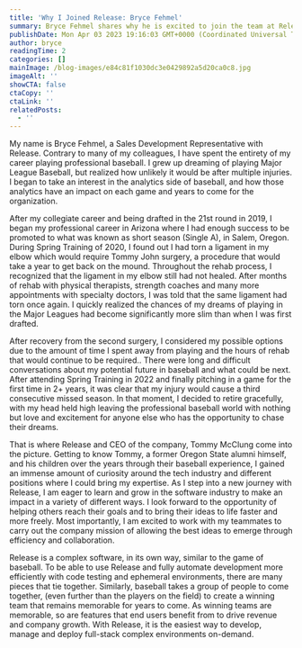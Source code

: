 ```yaml
---
title: 'Why I Joined Release: Bryce Fehmel'
summary: Bryce Fehmel shares why he is excited to join the team at Release
publishDate: Mon Apr 03 2023 19:16:03 GMT+0000 (Coordinated Universal Time)
author: bryce
readingTime: 2
categories: []
mainImage: /blog-images/e84c81f1030dc3e0429892a5d20ca0c8.jpg
imageAlt: ''
showCTA: false
ctaCopy: ''
ctaLink: ''
relatedPosts:
  - ''
---
```


My name is Bryce Fehmel, a Sales Development Representative with Release. Contrary to many of my colleagues, I have spent the entirety of my career playing professional baseball. I grew up dreaming of playing Major League Baseball, but realized how unlikely it would be after multiple injuries. I began to take an interest in the analytics side of baseball, and how those analytics have an impact on each game and years to come for the organization.

After my collegiate career and being drafted in the 21st round in 2019, I began my professional career in Arizona where I had enough success to be promoted to what was known as short season (Single A), in Salem, Oregon. During Spring Training of 2020, I found out I had torn a ligament in my elbow which would require Tommy John surgery, a procedure that would take a year to get back on the mound. Throughout the rehab process, I recognized that the ligament in my elbow still had not healed. After months of rehab with physical therapists, strength coaches and many more appointments with specialty doctors, I was told that the same ligament had torn once again. I quickly realized the chances of my dreams of playing in the Major Leagues had become significantly more slim than when I was first drafted.

After recovery from the second surgery, I considered my possible options due to the amount of time I spent away from playing and the hours of rehab that would continue to be required.. There were long and difficult conversations about my potential future in baseball and what could be next. After attending Spring Training in 2022 and finally pitching in a game for the first time in 2+ years, it was clear that my injury would cause a third consecutive missed season. In that moment, I decided to retire gracefully, with my head held high leaving the professional baseball world with nothing but love and excitement for anyone else who has the opportunity to chase their dreams.

That is where Release and CEO of the company, Tommy McClung come into the picture. Getting to know Tommy, a former Oregon State alumni himself, and his children over the years through their baseball experience, I gained an immense amount of curiosity around the tech industry and different positions where I could bring my expertise. As I step into a new journey with Release, I am eager to learn and grow in the software industry to make an impact in a variety of different ways. I look forward to the opportunity of helping others reach their goals and to bring their ideas to life faster and more freely. Most importantly, I am excited to work with my teammates to carry out the company mission of allowing the best ideas to emerge through efficiency and collaboration.

Release is a complex software, in its own way, similar to the game of baseball. To be able to use Release and fully automate development more efficiently with code testing and ephemeral environments, there are many pieces that tie together. Similarly, baseball takes a group of people to come together, (even further than the players on the field) to create a winning team that remains memorable for years to come. As winning teams are memorable, so are features that end users benefit from to drive revenue and company growth. With Release, it is the easiest way to develop, manage and deploy full-stack complex environments on-demand.